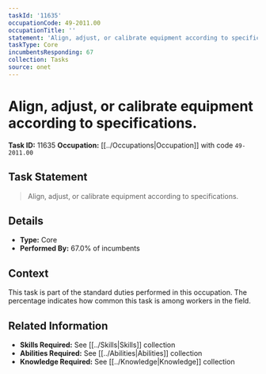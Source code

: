 ```yaml
---
taskId: '11635'
occupationCode: 49-2011.00
occupationTitle: ''
statement: 'Align, adjust, or calibrate equipment according to specifications.'
taskType: Core
incumbentsResponding: 67
collection: Tasks
source: onet
---
```

# Align, adjust, or calibrate equipment according to specifications.

**Task ID:** 11635
**Occupation:** [[../Occupations|Occupation]] with code `49-2011.00`

## Task Statement

> Align, adjust, or calibrate equipment according to specifications.

## Details

- **Type:** Core
- **Performed By:** 67.0% of incumbents

## Context

This task is part of the standard duties performed in this occupation. The percentage indicates how common this task is among workers in the field.

## Related Information

- **Skills Required:** See [[../Skills|Skills]] collection
- **Abilities Required:** See [[../Abilities|Abilities]] collection
- **Knowledge Required:** See [[../Knowledge|Knowledge]] collection
